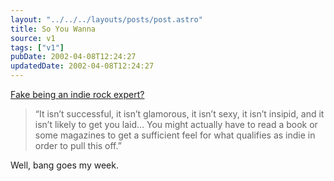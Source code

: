 ```yaml
---
layout: "../../../layouts/posts/post.astro"
title: So You Wanna
source: v1
tags: ["v1"]
pubDate: 2002-04-08T12:24:27
updatedDate: 2002-04-08T12:24:27
---
```


[Fake being an indie rock expert?][1]

> &#8220;It isn&#8217;t successful, it isn&#8217;t glamorous, it isn&#8217;t sexy, it isn&#8217;t insipid, and it isn&#8217;t likely to get you laid&#8230; You might actually have to read a book or some magazines to get a sufficient feel for what qualifies as indie in order to pull this off.&#8221;

Well, bang goes my week.

[1]: http://www.soyouwanna.com/site/syws/indierock/indierock.html
